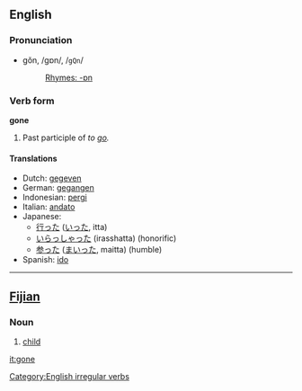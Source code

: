 ==English==

=== Pronunciation ===
*gŏn, /gɒn/, /<tt>gQn</tt>/
*:[[Rhymes:English:-ɒn|Rhymes: -ɒn]]

=== Verb form ===
'''gone'''
# Past participle of ''to [[go]].''

==== Translations ====
*Dutch: [[gegeven]]
*German: [[gegangen]]
*Indonesian: [[pergi]]
*Italian: [[andato]]
*Japanese: 
** [[行った]] ([[いった]], itta)
** [[いらっしゃった]] (irasshatta) (honorific)
** [[参った]] ([[まいった]], maitta) (humble)
*Spanish: [[ido]]

----

==[[Fijian]]==
===Noun===

# [[child]]

[[Category:English irregular verbs]]
[[it:gone]]